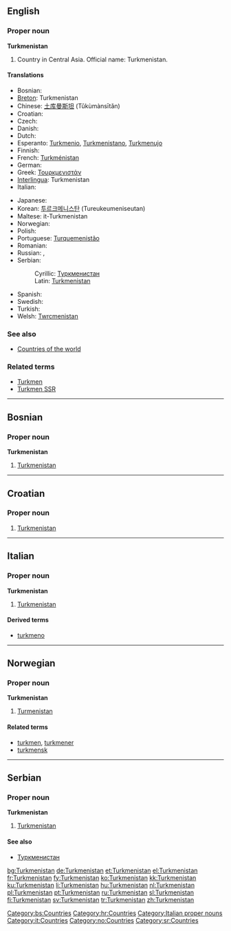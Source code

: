 ==English==

===Proper noun===
'''Turkmenistan'''

# Country in Central Asia. Official name: Turkmenistan.

====Translations====
{{top}}
* Bosnian: {{t-|bs|Turkmenistan|m}}
* [[Breton]]: Turkmenistan
* Chinese: [[土库曼斯坦]] (Tǔkùmànsītǎn)
* Croatian: {{t-|hr|Turkmenistan|m}}
* Czech: {{t-|cs|Turkmenistán|m}}
* Danish: {{t-|da|Turkmenistan}}
* Dutch: {{t+|nl|Turkmenistan}}
* Esperanto: [[Turkmenio]], [[Turkmenistano]], [[Turkmenujo]]
* Finnish: {{t+|fi|Turkmenistan}}
* French: [[Turkménistan]] {{m}}
* German: {{t+|de|Turkmenistan}}
* Greek: [[Τουρκμενιστάν]] {{n}}
* [[Interlingua]]: Turkmenistan
* Italian: {{t-|it|Turkmenistan}}
{{mid}}
* Japanese: {{t+|ja|トルクメニスタン|tr=torukumenisutan|sc=Jpan}}
* Korean: [[투르크메니스탄]] (Tureukeumeniseutan)
* Maltese: it-Turkmenistan
* Norwegian: {{t-|no|Turkmenistan}}
* Polish: {{t+|pl|Turkmenistan}}
* Portuguese: [[Turquemenistão]]
* Romanian: {{t-|ro|Turkmenistan|n}}
* Russian: {{t+|ru|Туркменистан|m|sc=Cyrl}}, {{t+|ru|Туркмения|f|sc=Cyrl}}
* Serbian:
*: Cyrillic: [[Туркменистан#Serbian|Туркменистан]] {{m}}
*: Latin: [[Turkmenistan#Serbian|Turkmenistan]] {{m}}
* Spanish: {{t+|es|Turkmenistán}}
* Swedish: {{t+|sv|Turkmenistan}}
* Turkish: {{t+|tr|Türkmenistan}}
* Welsh: [[Twrcmenistan]]
{{bottom}}

===See also===
* [[Appendix:Countries of the world|Countries of the world]]

===Related terms===
*[[Turkmen]]
*[[Turkmen SSR]]

----

==Bosnian==

===Proper noun===
'''Turkmenistan''' {{m}}

# [[Turkmenistan#English|Turkmenistan]]

[[Category:bs:Countries]]

----

==Croatian==

===Proper noun===
{{infl|hr|proper noun|g=m}}

# [[#English|Turkmenistan]]

[[Category:hr:Countries]]

----

==Italian==
{{wikipedia|lang=it}}

===Proper noun===
'''Turkmenistan''' {{m}}

# [[#English|Turkmenistan]]

====Derived terms====
* [[turkmeno]]

[[Category:Italian proper nouns]]
[[Category:it:Countries]]

----
==Norwegian==

===Proper noun===
'''Turkmenistan'''

# [[#English|Turmenistan]]

====Related terms====
*[[turkmen]], [[turkmener]]
*[[turkmensk]]

[[Category:no:Countries]]

----

==Serbian==

===Proper noun===
'''Turkmenistan''' {{m}}

# [[Turkmenistan#English|Turkmenistan]]

====See also====
*[[Туркменистан#Serbian|Туркменистан]]

[[Category:sr:Countries]]

[[bg:Turkmenistan]]
[[de:Turkmenistan]]
[[et:Turkmenistan]]
[[el:Turkmenistan]]
[[fr:Turkmenistan]]
[[fy:Turkmenistan]]
[[ko:Turkmenistan]]
[[kk:Turkmenistan]]
[[ku:Turkmenistan]]
[[li:Turkmenistan]]
[[hu:Turkmenistan]]
[[nl:Turkmenistan]]
[[pl:Turkmenistan]]
[[pt:Turkmenistan]]
[[ru:Turkmenistan]]
[[sl:Turkmenistan]]
[[fi:Turkmenistan]]
[[sv:Turkmenistan]]
[[tr:Turkmenistan]]
[[zh:Turkmenistan]]